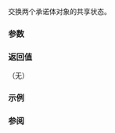 {{cpp/thread/promise/title|swap}}
{{cpp/thread/promise/navbar}}
{{ddcl|since=c++11|
void swap( promise&amp; other ) noexcept;
}}

交换两个承诺体对象的共享状态。

===参数===
{{par begin}}
{{par|other|与之交换的承诺体}}
{{par end}}

===返回值===
（无）

===示例===
{{example}}

===参阅===
{{dsc begin}}
{{dsc inc|cpp/thread/promise/dsc swap2}}
{{dsc end}}

{{langlinks|de|en|es|fr|it|ja|pt|ru}}
